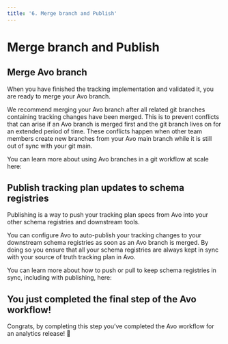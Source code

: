```yaml
---
title: '6. Merge branch and Publish'
---
```



# Merge branch and Publish

## Merge Avo branch

When you have finished the tracking implementation and validated it, you are ready to merge your Avo branch.

We recommend merging your Avo branch after all related git branches containing tracking changes have been merged. This is to prevent conflicts that can arise if an Avo branch is merged first and the git branch lives on for an extended period of time. These conflicts happen when other team members create new branches from your Avo main branch while it is still out of sync with your git main.

You can learn more about using Avo branches in a git workflow at scale here:

<PageLink
  image="/docs/images/svg/dev.svg"
  title="Avo branches at a large scale"
  description="​​Using Avo in large development teams with parallel workflows"
  href="/implementation/avo-and-git"
/>

## Publish tracking plan updates to schema registries

Publishing is a way to push your tracking plan specs from Avo into your other schema registries and downstream tools.

You can configure Avo to auto-publish your tracking changes to your downstream schema registries as soon as an Avo branch is merged. By doing so you ensure that all your schema registries are always kept in sync with your source of truth tracking plan in Avo.

You can learn more about how to push or pull to keep schema registries in sync, including with publishing, here:

<PageLink
  image="/docs/images/svg/analyticsmanager.svg"
  title="Publishing"
  description="How to publish your tracking updates"
  href="/workspace/tracking-plan/publishing"
/>

## You just completed the final step of the Avo workflow!

Congrats, by completing this step you’ve completed the Avo workflow for an analytics release! 🎉
